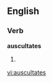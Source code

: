 
==English==

===Verb===
'''auscultates'''

# {{third-person singular of|[[auscultate]]}}

[[vi:auscultates]]